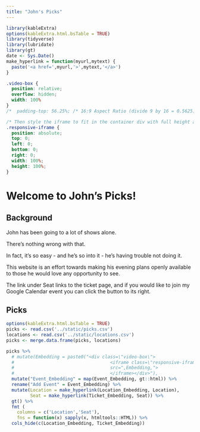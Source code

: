```yaml
---
title: "John's Picks"
---
```


```r
library(kableExtra)
options(kableExtra.html.bsTable = TRUE)
library(tidyverse)
library(lubridate)
library(gt)
date <- Sys.Date()
make_hyperlink = function(myurl,mytext) {
  paste('<a href=',myurl,'>',mytext,'</a>')
}
```

```css
.video-box {
  position: relative;
  overflow: hidden;
  width: 100%
}
/*  padding-top: 56.25%; /* 16:9 Aspect Ratio (divide 9 by 16 = 0.5625) */

/* Then style the iframe to fit in the container div with full height and width */
.responsive-iframe {
  position: absolute;
  top: 0;
  left: 0;
  bottom: 0;
  right: 0;
  width: 100%;
  height: 100%;
}
```

# Welcome to John's Picks!

## Background

John has been going to a lot of shows alone. 

There's nothing wrong with that. 

In fact, it's so easy - and he's so into it - he's having trouble not doing it. 

This website is an effort towards making his evening plans openly available to those he would love any opportunity to see. 

The link under Seat links to the ticket page, and if you would like to join my Google Calendar event you can click the button to its right.

## Picks

```r
options(kableExtra.html.bsTable = TRUE)
picks <- read.csv('../static/picks.csv')
locations <- read.csv('../static/locations.csv')
picks <- merge.data.frame(picks, locations)

picks %>%
  # mutate(Embedding = paste0("<div class=\"video-box\">
  #                                    <iframe class=\"responsive-iframe\"
  #                                    src=",Embedding,">
  #                                    </iframe></div>"),
  mutate("Event_Embedding" = map(Event_Embedding, gt::html)) %>%
  rename("Add Event" = Event_Embedding) %>%
  mutate(Location = make_hyperlink(Location_Embedding, Location),
         Seat = make_hyperlink(Ticket_Embedding, Seat)) %>%
  gt() %>%
  fmt (
    columns = c('Location','Seat'),
    fns = function(x) sapply(x, htmltools::HTML)) %>%
  cols_hide(c(Location_Embedding, Ticket_Embedding))
                   
```
